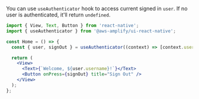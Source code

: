 You can use `useAuthenticator` hook to access current signed in `user`. If no user is authenticated, it'll return `undefined`.

```jsx
import { View, Text, Button } from 'react-native';
import { useAuthenticator } from '@aws-amplify/ui-react-native';

const Home = () => {
  const { user, signOut } = useAuthenticator((context) => [context.user]);

  return (
    <View>
      <Text>{`Welcome, ${user.username}!`}</Text>
      <Button onPress={signOut} title="Sign Out" />
    </View>
  );
};
```
